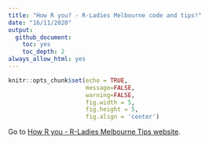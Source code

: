 ```yaml
---
title: "How R you? - R-Ladies Melbourne code and tips!"
date: "16/11/2020"
output:
  github_document:
    toc: yes
    toc_depth: 2
always_allow_html: yes
---
```



```r
knitr::opts_chunk$set(echo = TRUE,
                      message=FALSE,
                      warning=FALSE,
                      fig.width = 5,
                      fig.height = 5,
                      fig.align = 'center')

```


Go to [How R you - R-Ladies Melbourne Tips website](https://rladies-melbourne-4years.netlify.app/).


